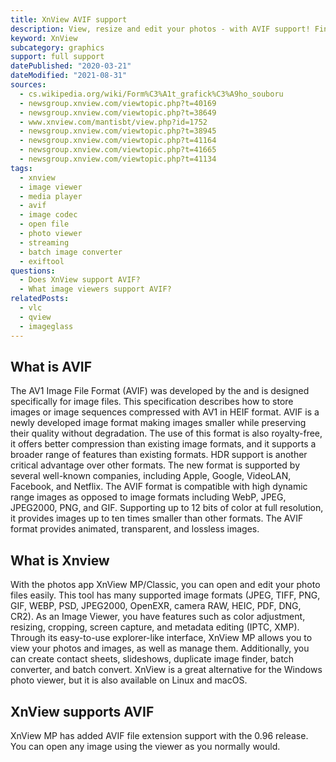 ```yaml
---
title: XnView AVIF support
description: View, resize and edit your photos - with AVIF support! Find out how you can use AVIF images in XnView.
keyword: XnView
subcategory: graphics
support: full support
datePublished: "2020-03-21"
dateModified: "2021-08-31"
sources:
  - cs.wikipedia.org/wiki/Form%C3%A1t_grafick%C3%A9ho_souboru
  - newsgroup.xnview.com/viewtopic.php?t=40169
  - newsgroup.xnview.com/viewtopic.php?t=38649
  - www.xnview.com/mantisbt/view.php?id=1752
  - newsgroup.xnview.com/viewtopic.php?t=38945
  - newsgroup.xnview.com/viewtopic.php?t=41164
  - newsgroup.xnview.com/viewtopic.php?t=41665
  - newsgroup.xnview.com/viewtopic.php?t=41134
tags:
  - xnview
  - image viewer
  - media player
  - avif
  - image codec
  - open file
  - photo viewer
  - streaming
  - batch image converter
  - exiftool
questions:
  - Does XnView support AVIF?
  - What image viewers support AVIF?
relatedPosts:
  - vlc
  - qview
  - imageglass
---
```


## What is AVIF

The AV1 Image File Format (AVIF) was developed by the <Link href="avif.io/blog/articles/avif-faq/#whocreatedavif" text="Alliance for Open Media (AOM)"/> and is designed specifically for image files. This specification describes how to store images or image sequences compressed with AV1 in HEIF format. AVIF is a newly developed image format making images smaller while preserving their quality without degradation. The use of this format is also royalty-free, it offers better compression than existing image formats, and it supports a broader range of features than existing formats. HDR support is another critical advantage over other formats. The new format is supported by several well-known companies, including Apple, Google, VideoLAN, Facebook, and Netflix. The AVIF format is compatible with high dynamic range images as opposed to image formats including WebP, JPEG, JPEG2000, PNG, and GIF. Supporting up to 12 bits of color at full resolution, it provides images up to ten times smaller than other formats. The AVIF format provides animated, transparent, and lossless images.

## What is Xnview

With the photos app XnView MP/Classic, you can open and edit your photo files easily. This tool has many supported image formats (JPEG, TIFF, PNG, GIF, WEBP, PSD, JPEG2000, OpenEXR, camera RAW, HEIC, PDF, DNG, CR2). As an Image Viewer, you have features such as color adjustment, resizing, cropping, screen capture, and metadata editing (IPTC, XMP). Through its easy-to-use explorer-like interface, XnView MP allows you to view your photos and images, as well as manage them. Additionally, you can create contact sheets, slideshows, duplicate image finder, batch converter, and batch convert. XnView is a great alternative for the Windows photo viewer, but it is also available on Linux and macOS.

## XnView supports AVIF

XnView MP has added AVIF file extension support with the 0.96 release. You can open any image using the viewer as you normally would.
